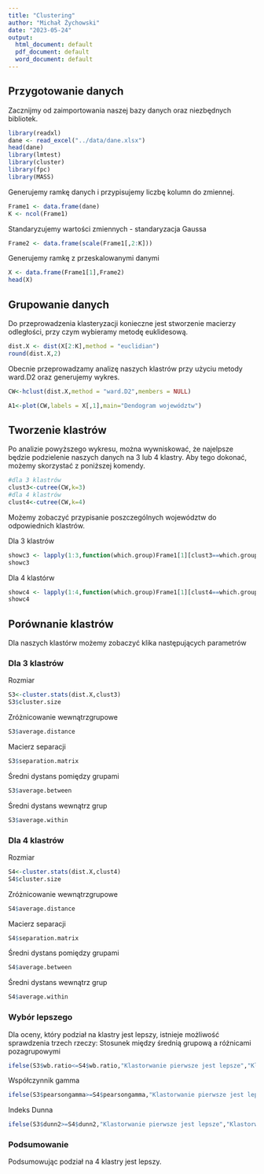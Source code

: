 ```yaml
---
title: "Clustering"
author: "Michał Żychowski"
date: "2023-05-24"
output:
  html_document: default
  pdf_document: default
  word_document: default
---
```




## Przygotowanie danych
Zacznijmy od zaimportowania naszej bazy danych oraz niezbędnych bibliotek.

```r
library(readxl)
dane <- read_excel("../data/dane.xlsx")
head(dane)
library(lmtest)
library(cluster)
library(fpc)
library(MASS)
```


Generujemy ramkę danych i przypisujemy liczbę kolumn do zmiennej.

```r
Frame1 <- data.frame(dane)
K <- ncol(Frame1)
```

Standaryzujemy wartości zmiennych - standaryzacja Gaussa

```r
Frame2 <- data.frame(scale(Frame1[,2:K]))
```

Generujemy ramkę z przeskalowanymi danymi

```r
X <- data.frame(Frame1[1],Frame2)
head(X)
```


## Grupowanie danych
Do przeprowadzenia klasteryzacji konieczne jest stworzenie macierzy odległości, przy czym wybieramy metodę euklidesową.

```r
dist.X <- dist(X[2:K],method = "euclidian")
round(dist.X,2)
```

Obecnie przeprowadzamy analizę naszych klastrów przy użyciu metody ward.D2 oraz generujemy wykres.

```r
CW<-hclust(dist.X,method = "ward.D2",members = NULL)

A1<-plot(CW,labels = X[,1],main="Dendogram województw")
```



## Tworzenie klastrów
Po analizie powyższego wykresu, można wywniskować, że najelpsze będzie podzielenie naszych danych na 3 lub 4 klastry. Aby tego dokonać, możemy skorzystać z poniższej komendy.

```r
#dla 3 klastrów
clust3<-cutree(CW,k=3)
#dla 4 klastrów
clust4<-cutree(CW,k=4)
```


Możemy zobaczyć przypisanie poszczególnych województw do odpowiednich klastrów.

Dla 3 klastrów
```r
showc3 <- lapply(1:3,function(which.group)Frame1[1][clust3==which.group,])
showc3
```

Dla 4 klastórw
```r
showc4 <- lapply(1:4,function(which.group)Frame1[1][clust4==which.group,])
showc4
```



## Porównanie klastrów

Dla naszych klastórw możemy zobaczyć klika następujących parametrów

### Dla 3 klastrów
Rozmiar

```r
S3<-cluster.stats(dist.X,clust3)
S3$cluster.size
```

Zróżnicowanie wewnątrzgrupowe

```r
S3$average.distance
```

Macierz separacji

```r
S3$separation.matrix
```

Średni dystans pomiędzy grupami

```r
S3$average.between
```

Średni dystans wewnątrz grup

```r
S3$average.within
```

### Dla 4 klastrów
Rozmiar

```r
S4<-cluster.stats(dist.X,clust4)
S4$cluster.size
```

Zróżnicowanie wewnątrzgrupowe

```r
S4$average.distance
```

Macierz separacji

```r
S4$separation.matrix
```

Średni dystans pomiędzy grupami

```r
S4$average.between
```

Średni dystans wewnątrz grup

```r
S4$average.within
```

### Wybór lepszego
Dla oceny, który podział na klastry jest lepszy, istnieje możliwość sprawdzenia trzech rzeczy:
Stosunek między średnią grupową a różnicami pozagrupowymi

```r
ifelse(S3$wb.ratio<=S4$wb.ratio,"Klastorwanie pierwsze jest lepsze","Klastorwanie drugie jest lepsze")
```

Współczynnik gamma

```r
ifelse(S3$pearsongamma>=S4$pearsongamma,"Klastorwanie pierwsze jest lepsze","Klastorwanie drugie jest lepsze")
```

Indeks Dunna

```r
ifelse(S3$dunn2>=S4$dunn2,"Klastorwanie pierwsze jest lepsze","Klastorwanie drugie jest lepsze")
```


### Podsumowanie
Podsumowując podział na 4 klastry jest lepszy.




